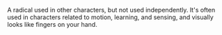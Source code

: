 A radical used in other characters, but not used independently. It's often used in characters
related to motion, learning, and sensing, and visually looks like fingers on your hand.
